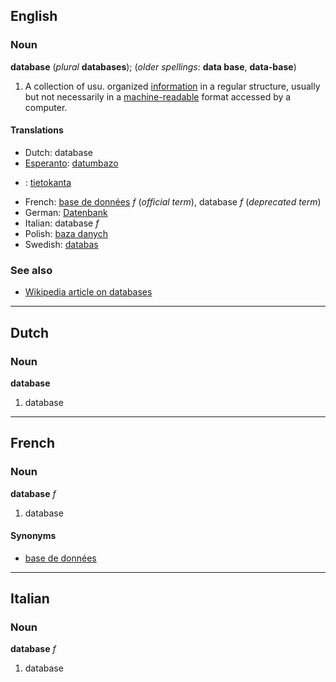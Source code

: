==English==
===Noun===
'''database''' (''plural'' '''databases'''); (''older spellings'': '''data base''', '''data-base''')

#A collection of usu. organized [[information]] in a regular structure, usually but not necessarily in a [[machine-readable]] format accessed by a computer.

====Translations====
*Dutch: database
*[[Esperanto]]: [[datumbazo]]
*{{fi}}: [[tietokanta]]
*French: [[base de données]] ''f'' (''official term''), database ''f'' (''deprecated term'')
*German: [[Datenbank]]
*Italian: database ''f''
*Polish: [[baza danych]]
*Swedish: [[databas]]

===See also===
*[[w:en:Database|Wikipedia article on databases]]

----
==Dutch==
===Noun===
'''database'''

#database

----
==French==
===Noun===
'''database''' ''f''

#database

====Synonyms====
*[[base de données]]

----
==Italian==
===Noun===
'''database''' ''f''

#database
